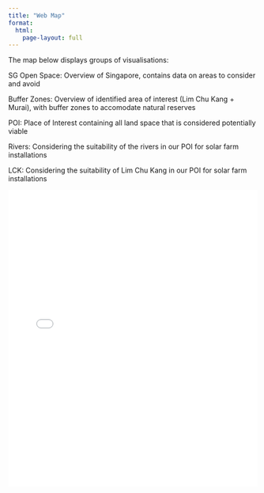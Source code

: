 ---
title: "Web Map"
format:
  html:
    page-layout: full
---

The map below displays groups of visualisations:

SG Open Space: Overview of Singapore, contains data on areas to consider and avoid

Buffer Zones: Overview of identified area of interest (Lim Chu Kang + Murai), with buffer zones to accomodate natural reserves

POI: Place of Interest containing all land space that is considered potentially viable

Rivers: Considering the suitability of the rivers in our POI for solar farm installations

LCK: Considering the suitability of Lim Chu Kang in our POI for solar farm installations


<iframe src="../QGISWebMap/index.html" width="100%" height="600" style="border: none;"></iframe>
